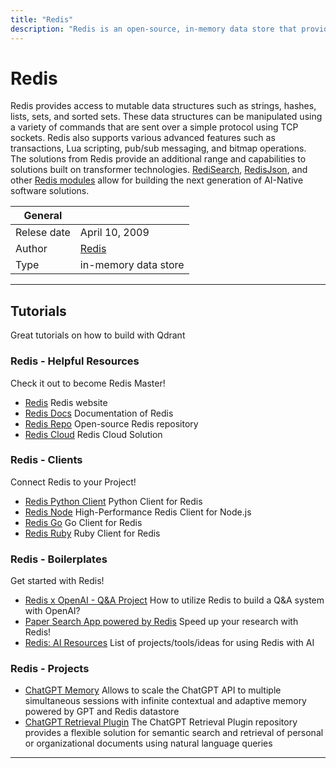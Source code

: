 ```yaml
---
title: "Redis"
description: "Redis is an open-source, in-memory data store that provides access to mutable data structures via a set of commands. It is also a real-time data platform that functions as a blazing fast vector database, ML feature store, and data serving layer across a variety of workloads. Redis offers high performance and scalability, making it a popular choice for use in web applications and other use cases that require fast data access."
---
```


# Redis

Redis provides access to mutable data structures such as strings, hashes, lists, sets, and sorted sets.
These data structures can be manipulated using a variety of commands that are sent over a simple protocol
using TCP sockets. Redis also supports various advanced features such as transactions, Lua scripting, pub/sub
messaging, and bitmap operations.  
The solutions from Redis provide an additional range and capabilities to solutions built on transformer
technologies. [RediSearch](https://github.com/RediSearch/RediSearch), [RedisJson](https://github.com/RedisJSON/RedisJSON),
and other [Redis modules](https://redis.io/resources/modules/) allow for building the next generation of AI-Native software
solutions.

| General     |                            |
| ----------- | -------------------------- |
| Relese date | April 10, 2009             |
| Author      | [Redis](https://redis.io/) |
| Type        | in-memory data store       |

---

## Tutorials

Great tutorials on how to build with Qdrant

<TechTutorials/>

### Redis - Helpful Resources

Check it out to become Redis Master!

- [Redis](https://redis.io/) Redis website
- [Redis Docs](https://redis.io/docs/) Documentation of Redis
- [Redis Repo](https://github.com/redis/redis) Open-source Redis repository
- [Redis Cloud](https://redis.com/redis-enterprise-cloud/overview/) Redis Cloud Solution

### Redis - Clients

Connect Redis to your Project!

- [Redis Python Client](https://redis.io/docs/clients/python/) Python Client for Redis
- [Redis Node](https://redis.io/docs/clients/nodejs/) High-Performance Redis Client for Node.js
- [Redis Go](https://redis.com/blog/go-redis-official-redis-client/) Go Client for Redis
- [Redis Ruby](https://docs.redis.com/latest/rs/references/client_references/client_ruby/) Ruby Client for Redis

### Redis - Boilerplates

Get started with Redis!

- [Redis x OpenAI - Q&A Project](https://github.com/RedisVentures/redis-openai-qna) How to utilize Redis to build a Q&A system with OpenAI?
- [Paper Search App powered by Redis](https://github.com/RedisVentures/redis-arXiv-search) Speed up your research with Redis!
- [Redis: AI Resources](https://github.com/RedisVentures/redis-ai-resources) List of projects/tools/ideas for using Redis with AI

### Redis - Projects

- [ChatGPT Memory](https://github.com/continuum-llms/chatgpt-memory) Allows to scale the ChatGPT API to multiple simultaneous sessions with infinite contextual and adaptive memory powered by GPT and Redis datastore
- [ChatGPT Retrieval Plugin](https://github.com/openai/chatgpt-retrieval-plugin) The ChatGPT Retrieval Plugin repository provides a flexible solution for semantic search and retrieval of personal or organizational documents using natural language queries

---
